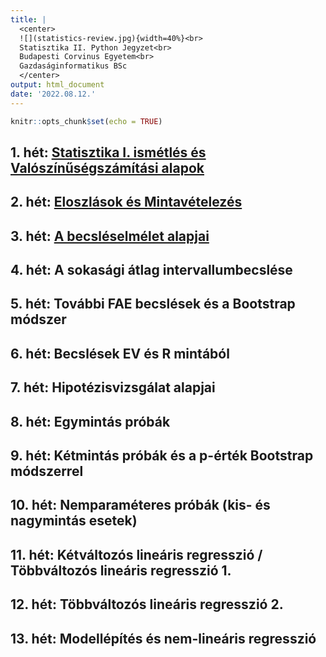 ```yaml
---
title: |
  <center>
  ![](statistics-review.jpg){width=40%}<br> 
  Statisztika II. Python Jegyzet<br>
  Budapesti Corvinus Egyetem<br>
  Gazdaságinformatikus BSc
  </center> 
output: html_document
date: '2022.08.12.'
---
```


```r
knitr::opts_chunk$set(echo = TRUE)
```

## 1. hét: <a href="Gyak01.html" target="_blank">Statisztika I. ismétlés és Valószínűségszámítási alapok</a>

## 2. hét: <a href="Gyak02.html" target="_blank">Eloszlások és Mintavételezés</a>

## 3. hét: <a href="Gyak03.html" target="_blank">A becsléselmélet alapjai</a>

## 4. hét: A sokasági átlag intervallumbecslése

## 5. hét: További FAE becslések és a Bootstrap módszer

## 6. hét: Becslések EV és R mintából

## 7. hét: Hipotézisvizsgálat alapjai

## 8. hét: Egymintás próbák

## 9. hét: Kétmintás próbák és a p-érték Bootstrap módszerrel

## 10. hét: Nemparaméteres próbák (kis- és nagymintás esetek)

## 11. hét: Kétváltozós lineáris regresszió / Többváltozós lineáris regresszió 1.

## 12. hét: Többváltozós lineáris regresszió 2.

## 13. hét: Modellépítés és nem-lineáris regresszió

